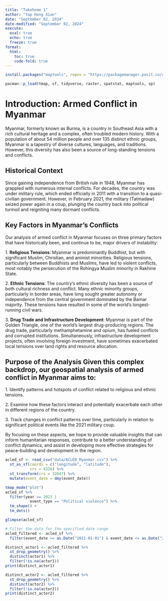 ```yaml
---
title: "Takehome 1"
author: "Yap Hong Xian"
date: "September 02, 2024"
date-modified: "September 02, 2024"
execute: 
  eval: true
  echo: true
  freeze: true
format:
  html:
    toc: true
    code-fold: true
---
```


```r
install.packages("maptools", repos = "https://packagemanager.posit.co/cran/2023-10-13")
```

```r
pacman::p_load(tmap, sf, tidyverse, raster, spatstat, maptools, sp)
```

# Introduction: Armed Conflict in Myanmar

Myanmar, formerly known as Burma, is a country in Southeast Asia with a rich cultural heritage and a complex, often troubled modern history. With a population of about 54 million people and over 135 distinct ethnic groups, Myanmar is a tapestry of diverse cultures, languages, and traditions. However, this diversity has also been a source of long-standing tensions and conflicts.

## Historical Context

Since gaining independence from British rule in 1948, Myanmar has grappled with numerous internal conflicts. For decades, the country was under military rule, which ended officially in 2011 with a transition to a quasi-civilian government. However, in February 2021, the military (Tatmadaw) seized power again in a coup, plunging the country back into political turmoil and reigniting many dormant conflicts.

## Key Factors in Myanmar's Conflicts

Our analysis of armed conflict in Myanmar focuses on three primary factors that have historically been, and continue to be, major drivers of instability:

1\. **Religious Tensions**: Myanmar is predominantly Buddhist, but with significant Muslim, Christian, and animist minorities. Religious tensions, particularly between Buddhists and Muslims, have led to violent conflicts, most notably the persecution of the Rohingya Muslim minority in Rakhine State.

2\. **Ethnic Tensions**: The country's ethnic diversity has been a source of both cultural richness and conflict. Many ethnic minority groups, particularly in border areas, have long sought greater autonomy or independence from the central government dominated by the Bamar majority. These tensions have resulted in some of the world's longest-running civil wars.

3\. **Drug Trade and Infrastructure Development**: Myanmar is part of the Golden Triangle, one of the world's largest drug-producing regions. The drug trade, particularly methamphetamine and opium, has fueled conflicts and corrupted institutions. Simultaneously, infrastructure development projects, often involving foreign investment, have sometimes exacerbated local tensions over land rights and resource allocation.

## Purpose of the Analysis Given this complex backdrop, our geospatial analysis of armed conflict in Myanmar aims to:

1\. Identify patterns and hotspots of conflict related to religious and ethnic tensions.

2\. Examine how these factors interact and potentially exacerbate each other in different regions of the country.

3\. Track changes in conflict patterns over time, particularly in relation to significant political events like the 2021 military coup.

By focusing on these aspects, we hope to provide valuable insights that can inform humanitarian responses, contribute to a better understanding of conflict dynamics, and assist in developing more effective strategies for peace-building and development in the region.

```r
acled_sf <- read_csv("data/ACLED_Myanmar.csv") %>%
  st_as_sf(coords = c("longitude", "latitude"),
           crs = 4326) %>%
  st_transform(crs = 32647) %>%
  mutate(event_date = dmy(event_date))
```

```r
tmap_mode("plot")
acled_sf %>%
  filter(year == 2023 |
           event_type == "Political violence") %>%
  tm_shape() +
  tm_dots()
```

```r
glimpse(acled_sf)
```
```r
# Filter the data for the specified date range
acled_filtered <- acled_sf %>%
  filter(event_date >= as.Date("2021-01-01") & event_date <= as.Date("2024-06-30"))
```

```r
distinct_actor1 <- acled_filtered %>% 
  st_drop_geometry() %>%
  distinct(actor1) %>%
  filter(!is.na(actor1))
print(distinct_actor1)
```
```r
distinct_actor2 <- acled_filtered %>% 
  st_drop_geometry() %>%
  distinct(actor2) %>%
  filter(!is.na(actor2))
print(distinct_actor2)
```
```r

```

